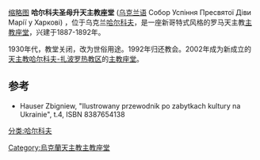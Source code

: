 [[文件:Католический_собор_Успения_Пресвятой_Девы_Марии.jpg|缩略图]]
'''哈尔科夫圣母升天主教座堂''' ([[乌克兰语|乌克兰语]] Собор Успіння Пресвятої Діви Марії у Харкові) ，位于乌克兰[[哈尔科夫|哈尔科夫]]，是一座新哥特式风格的罗马天主教[[主教座堂|主教座堂]]，兴建于1887-1892年。 

1930年代，教堂关闭，改为世俗用途。1992年归还教会。2002年成为新成立的[[天主教哈尔科夫-扎波罗热教区|天主教哈尔科夫-扎波罗热教区]]的[[主教座堂|主教座堂]]。 

== 参考 ==
* Hauser Zbigniew, "Ilustrowany przewodnik po zabytkach kultury na Ukrainie", t.4, ISBN 8387654138
[[Category:烏克蘭天主教主教座堂|Category:烏克蘭天主教主教座堂]]
[[分类:哈尔科夫|分类:哈尔科夫]]
